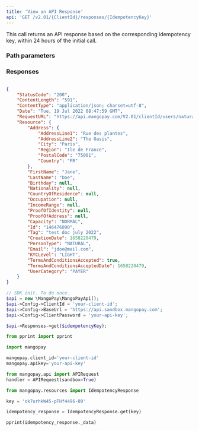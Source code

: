 ```yaml
---
title: 'View an API Response'  
api: 'GET /v2.01/{ClientId}/responses/{IdempotencyKey}'  
---
```


  

This call returns an API response based on the corresponding idempotency key, within 24 hours of the initial call.  

### Path parameters  

<IdempotencyKey />  

### Responses  

<AccordionGroup><Accordion title="200">  

<StatusCodeResponse />  

<ContentLengthResponse />  

<ContentTypeResponse />  

<DateResponse />  

<RequestURLResponse />  

<ResourceResponse /></Accordion></AccordionGroup>  

<ResponseExample>  

```json 200  

{
    "StatusCode": "200",
    "ContentLength": "591",
    "ContentType": "application/json; charset=utf-8",
    "Date": "Tue, 19 Jul 2022 08:47:59 GMT",
    "RequestURL": "https://api.mangopay.com/V2.01/clientId/users/natural",
    "Resource": {
        "Address": {
            "AddressLine1": "Rue des plantes",
            "AddressLine2": "The Oasis",
            "City": "Paris",
            "Region": "Ile de France",
            "PostalCode": "75001",
            "Country": "FR"
        },
        "FirstName": "Jane",
        "LastName": "Doe",
        "Birthday": null,
        "Nationality": null,
        "CountryOfResidence": null,
        "Occupation": null,
        "IncomeRange": null,
        "ProofOfIdentity": null,
        "ProofOfAddress": null,
        "Capacity": "NORMAL",
        "Id": "146476890",
        "Tag": "test doc july 2022",
        "CreationDate": 1658220479,
        "PersonType": "NATURAL",
        "Email": "jdoe@mail.com",
        "KYCLevel": "LIGHT",
        "TermsAndConditionsAccepted": true,
        "TermsAndConditionsAcceptedDate": 1658220479,
        "UserCategory": "PAYER"
    }
}  
 ```  

</ResponseExample>  

<RequestExample>  
  
```php PHP  
// SDK init. To do once.
$api = new \MangoPay\MangoPayApi(); 
$api->Config->ClientId = 'your-client-id';
$api->Config->BaseUrl = 'https://api.sandbox.mangopay.com';
$api->Config->ClientPassword = 'your-api-key';

$api->Responses->get($idempotencyKey);  
```  

  
```python Python  
from pprint import pprint

import mangopay

mangopay.client_id='your-client-id'
mangopay.apikey='your-api-key'

from mangopay.api import APIRequest
handler = APIRequest(sandbox=True)

from mangopay.resources import IdempotencyResponse

key = 'ok7urhkW45-pTHf4496-80'

idempotency_response = IdempotencyResponse.get(key)

pprint(idempotency_response._data)  
```  

  
</RequestExample>